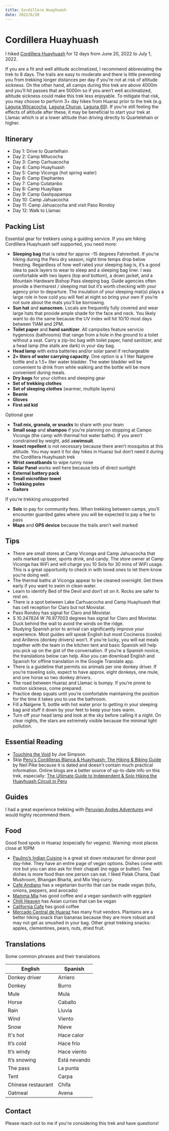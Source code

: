 ```yaml
---
title: Cordillera Huayhuash
date: 2022/6/20
---
```


# Cordillera Huayhuash

I hiked [Cordillera Huayhuash](https://en.wikipedia.org/wiki/Cordillera_Huayhuash) for 12 days from June 20, 2022 to July 1, 2022.

If you are a fit and well altitude acclimatized, I recommend abbreviating the trek to 8 days. The trails are easy to moderate and there is little preventing you from trekking longer distances per day if you’re not at risk of altitude sickness. On the other hand, all camps during this trek are above 4000m and you’ll hit passes that are 5000m so if you aren’t well acclimatized, altitude sickness could make this trek less enjoyable. To mitigate that risk, you may choose to perform 3\+ day hikes from Huaraz prior to the trek (e.g. [Laguna Wilcacocha](https://www.alltrails.com/trail/peru/ancash/laguna-wilcacocha), [Laguna Churup](https://www.alltrails.com/trail/peru/ancash/laguna-churup), [Laguna 69](https://www.alltrails.com/trail/peru/ancash/sendero-laguna-69)). If you’re still feeling the effects of altitude after these, it may be beneficial to start your trek at Llamac which is at a lower altitude than driving directly to Quartelehain or higher.

## Itinerary

- Day 1: Drive to Quartelhain
- Day 2: Camp Mitucocha
- Day 3: Camp Carhuacocha
- Day 4: Camp Huayhuash
- Day 5: Camp Viconga (hot spring water)
- Day 6: Camp Elephantes
- Day 7: Camp Cutatanbo
- Day 8: Camp Huayllapa
- Day 9: Camp Gashpapampa
- Day 10: Camp Jahuacocha
- Day 11: Camp Jahuacocha and visit Paso Rondoy
- Day 12: Walk to Llamac

## Packing List

Essential gear for trekkers using a guiding service. If you are hiking Cordillera Huayhuash self supported, you need more:

- **Sleeping bag** that is rated for approx -15 degrees Fahrenheit. If you’re hiking during the Peru dry season, night time temps drop below freezing. Regardless of how well rated your sleeping bag is, it’s a good idea to pack layers to wear to sleep and a sleeping bag liner. I was comfortable with two layers (top and bottom), a down jacket, and a Mountain Hardware Bishop Pass sleeping bag. Guide agencies often provide a thermarest / sleeping mat but it’s worth checking with your agency prior to departure. The insulation of your sleeping mat(s) plays a large role in how cold you will feel at night so bring your own if you’re not sure about the mats you’ll be borrowing.
- **Sun hat** and ​**sunscreen.**​ Locals are frequently fully covered and wear large hats that provide ample shade for the face and neck. You likely want to do the same because the UV index will hit 10/10 most days between 11AM and 2PM.
- **Toilet paper** and ​**hand sanitizer**​. All campsites feature servicio hygenicos (bathrooms) that range from a hole in the ground to a toilet without a seat. Carry a zip-loc bag with toilet paper, hand sanitizer, and a head lamp (the stalls are dark) in your day bag.
- ​**Head lamp**​ with extra batteries and/or solar panel if rechargeable
- ​**2\+ liters of water carrying capacity**​. One option is a 1 liter Nalgene bottle and a 1.5\+ liter water bladder. The water bladder will be convenient to drink from while walking and the bottle will be more convenient during meals.
- **Dry bags** for your clothes and sleeping gear
- **Set of trekking clothes**
- **Set of sleeping clothes** (warmer, multiple layers)
- **Beanie**
- **Gloves**
- **First aid kid**

Optional gear

- **Trail mix, granola, or snacks** to share with your team
- **Small soap** and **shampoo** if you’re planning on stopping at Campo Viconga (the camp with thermal hot water baths). If you aren’t constrained by weight, add a ​**swimsuit**​.
- **Insect repellent** is not necessary because there aren’t mosquitos at this altitude. You may want it for day hikes in Huaraz but don’t need it during the Cordillera Huayhuash trek
- **Wrist sweatbands** to wipe runny nose
- ​**Solar Panel**​ works well here because lots of direct sunlight
- **External battery pack**
- **Small microfiber towel**
- **Trekking poles**
- **Gaiters**

If you’re trekking unsupported

- **Sols** to pay for community fees. When trekking between camps, you’ll encounter guarded gates where you will be expected to pay a fee to pass
- **Maps** and **GPS device** because the trails aren’t well marked

## Tips

- There are small stores at Camp Viconga and Camp Jahuacocha that sells marked up beer, sports drink, and candy. The store owner at Camp Viconga has WiFi and will charge you 10 Sols for 30 mins of WiFi usage. This is a great opportunity to check in with loved ones to let them know you’re doing well.
- The thermal baths at Viconga appear to be cleaned overnight. Get there early if you want to swim in clean water.
- Learn to identify Bed of the Devil and don’t sit on it. Rocks are safer to rest on.
- There is a spot between Lake Carhuacocha and Camp Huayhuash that has cell reception for Claro but not Movistar.
- Paso Rondoy has signal for Claro and Movistar.
- S 10.247824 W 76.977003 degrees has signal for Claro and Movistar. Duck behind the wall to avoid the winds on the ridge.
- Studying Spanish prior to arrival can significantly improve your experience. Most guides will speak English but most Cocineros (cooks) and Arilleros (donkey drivers) won’t. If you’re lucky, you will eat meals together with the team in the kitchen tent and basic Spanish will help you pick up on the gist of the conversation. If you’re a Spanish novice, the translations below can help. Also you can download English and Spanish for offline translation in the Google Translate app.
- There is a guideline that permits six animals per one donkey driver. If you’re traveling solo, expect to have approx. eight donkeys, one mule, and one horse so two donkey drivers.
- The road between Huaraz and Llamac is bumpy. If you’re prone to motion sickness, come prepared.
- Practice deep squats until you’re comfortable maintaining the position for the time it takes you to use the bathroom.
- Fill a Nalgene 1L bottle with hot water prior to getting in your sleeping bag and stuff it down by your feet to keep your toes warm.
- Turn off your head lamp and look at the sky before calling it a night. On clear nights, the stars are extremely visible because the minimal light pollution.

## Essential Reading

- [Touching the Void](https://www.goodreads.com/book/show/18600.Touching_the_Void) by Joe Simpson
- Skip [Peru's Cordilleras Blanca & Huayhuash: The Hiking & Biking Guide](https://www.goodreads.com/book/show/25917357-peru-s-cordilleras-blanca-huayhuash) by Neil Pike because it is dated and doesn't contain much practical information. Online blogs are a better source of up-to-date info on this trek, especially: [The Ultimate Guide to Independent & Solo Hiking the Huayhuash Circuit in Peru](https://brookebeyond.com/the-ultimate-guide-to-independent-solo-hiking-the-huayhuash-circuit-in-peru)

## Guides

I had a great experience trekking with [Peruvian Andes Adventures](https://www.peruvianandes.com/en/) and would highly recommend them.

## Food

Good food spots in Huaraz (especially for vegans). Warning: most places close at 10PM

- [Paulino’s Indian Cuisine](https://goo.gl/maps/CfVTis5BvvB3WkHL8) is a great sit down restaurant for dinner post day-hike. They have an entire page of vegan options. Dishes come with rice but you can also ask for their chapati (no eggs or butter). Two dishes is more food than one person can eat. I liked Palak Chana, Daal Mushroom, Bhangan Bharta, and Mix Veg curry.
- [Cafe Andiano](https://goo.gl/maps/Yk7hXQoPUncgRnog9) has a vegetarian burrito that can be made vegan (tofu, onions, peppers, and avocado)
- [Mamma Mía](https://goo.gl/maps/zorYK7v5Qktkzh6f6) has good coffee and a vegan sandwich with eggplant
- [Chilli Heaven](https://goo.gl/maps/F4nfUbsDQqrcRjLZ7) has Asian curries that can be vegan
- [California Cafe](https://goo.gl/maps/1FF9NcjSsNCrgn1r8) has good coffee
- [Mercado Central de Huaraz](https://goo.gl/maps/QxvCu5gYHFoAvRi2A) has many fruit vendors. Plantains are a better hiking snack than bananas because they are more robust and may not get as smushed in your bag. Other great trekking snacks: apples, clementines, pears, nuts, dried fruit.

## Translations

Some common phrases and their translations

| English            | Spanish      |
| ------------------ | ------------ |
| Donkey driver      | Arriero      |
| Donkey             | Burro        |
| Mule               | Mula         |
| Horse              | Caballo      |
| Rain               | Lluvia       |
| Wind               | Viento       |
| Snow               | Nieve        |
| It's hot           | Hace calor   |
| It’s cold          | Hace frío    |
| It’s windy         | Hace viento  |
| It’s snowing       | Está nevando |
| The pass           | La punta     |
| Tent               | Carpa        |
| Chinese restaurant | Chifa        |
| Oatmeal            | Avena        |

## Contact

Please reach out to me if you're considering this trek and have questions!
